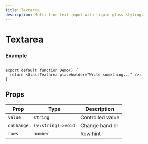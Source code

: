 ```yaml
---
title: Textarea
description: Multi-line text input with liquid glass styling.
---
```


# Textarea

### Example

```tsx

export default function Demo() {
  return <GlassTextarea placeholder="Write something..." />;
}
```

## Props

| Prop       | Type               | Description      |
| ---------- | ------------------ | ---------------- |
| `value`    | `string`           | Controlled value |
| `onChange` | `(v:string)=>void` | Change handler   |
| `rows`     | `number`           | Row hint         |
